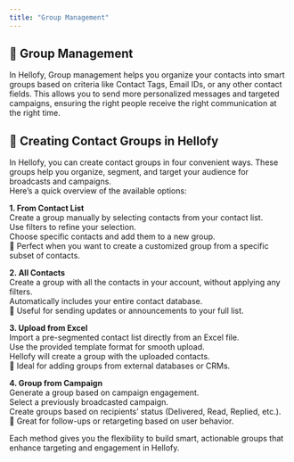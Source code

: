```yaml
---
title: "Group Management"
---
```


## 📁 Group Management

In Hellofy, Group management helps you organize your contacts into smart groups based on criteria like Contact Tags, Email IDs, or any other contact fields. This allows you to send more personalized messages and targeted campaigns, ensuring the right people receive the right communication at the right time.

## 👥 Creating Contact Groups in Hellofy

In Hellofy, you can create contact groups in four convenient ways. These groups help you organize, segment, and target your audience for broadcasts and campaigns. <br/>
Here’s a quick overview of the available options:

**1. From Contact List** <br/>
Create a group manually by selecting contacts from your contact list. <br/>
Use filters to refine your selection. <br/>
Choose specific contacts and add them to a new group. <br/>
🎯 Perfect when you want to create a customized group from a specific subset of contacts.

<DefaultVector />

**2. All Contacts** <br/>
Create a group with all the contacts in your account, without applying any filters.<br/>
Automatically includes your entire contact database.<br/>
📢 Useful for sending updates or announcements to your full list.

<DefaultVector />

**3. Upload from Excel** <br/>
Import a pre-segmented contact list directly from an Excel file.<br/>
Use the provided template format for smooth upload.<br/>
Hellofy will create a group with the uploaded contacts.<br/>
📂 Ideal for adding groups from external databases or CRMs.

<DefaultVector />

**4. Group from Campaign** <br/>
Generate a group based on campaign engagement.<br/>
Select a previously broadcasted campaign.<br/>
Create groups based on recipients’ status (Delivered, Read, Replied, etc.).<br/>
🔄 Great for follow-ups or retargeting based on user behavior.

<DefaultVector />

Each method gives you the flexibility to build smart, actionable groups that enhance targeting and engagement in Hellofy.